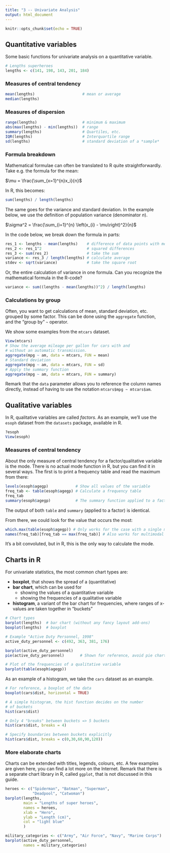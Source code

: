 ```yaml
---
title: "3 -- Univariate Analysis"
output: html_document
---
```


```r
knitr::opts_chunk$set(echo = TRUE)
```

## Quantitative variables

Some basic functions for univariate analysis on a quantitative variable.

```r
# Lengths superheroes
lengths <- c(141, 198, 143, 201, 184)
```

### Measures of central tendency

```r
mean(lengths)                     # mean or average
median(lengths)
```

### Measures of dispersion

```r
range(lengths)                    # minimum & maximum
abs(max(lengths) - min(lengths))  # range
summary(lengths)                  # Quartiles, etc.
IQR(lengths)                      # Interquartile range
sd(lengths)                       # standard deviation of a *sample*
```

### Formula breakdown

Mathematical formulae can often be translated to R quite straightforwardly. Take e.g. the formula for the mean:

$\mu = \frac{\sum_{x=1}^{n}x_i}{n}$

In R, this becomes:

```r
sum(lengths) / length(lengths)
```

The same goes for the variance and standard deviation. In the example below, we use the definition of population variance (denominator $n$).

$\sigma^2 = \frac{\sum_{i=1}^{n} \left(x_{i} - \mu\right)^2}{n}$

In the code below, we break down the formula in parts:

```r
res_1 <- lengths - mean(lengths)    # difference of data points with mean
res_2 <- res_1^2                    # squared differences
res_3 <- sum(res_2)                 # take the sum
variance <- res_3 / length(lengths) # calculate average
stdev <- sqrt(variance)             # take the square root
```

Or, the entire calculation of variance in one formula. Can you recognize the mathematical formula in the R-code?

```r
variance <- sum((lengths - mean(lengths))^2) / length(lengths)
```

### Calculations by group

Often, you want to get calculations of mean, standard deviation, etc. grouped by some factor. This can be done using the `aggregate` function, and the "group by" `~` operator.

We show some examples from the `mtcars` dataset.

```r
View(mtcars)
# Show the average mileage per gallon for cars with and
# without an automatic transmission.
aggregate(mpg ~ am, data = mtcars, FUN = mean)
# Standard deviation
aggregate(mpg ~ am, data = mtcars, FUN = sd)
# Apply the summary function
aggregate(mpg ~ am, data = mtcars, FUN = summary)
```

Remark that the `data` parameter allows you to reference the column names directly, instead of having to use the notation `mtcars$mpg ~ mtcars$am`.

## Qualitative variables

In R, qualitative variables are called *factors*. As an example, we'll use the `esoph` dataset from the `datasets` package, available in R.

```r
?esoph
View(esoph)
```

### Measures of central tendency

About the only measure of central tendency for a factor/qualitative variable is the mode. There is no actual mode function in R, but you can find it in several ways. The first is to print a frequency table and read the maximum from there:

```r
levels(esoph$agegp)            # Show all values of the variable
freq_tab <- table(esoph$agegp) # Calculate a frequency table
freq_tab
summary(esoph$agegp)           # The summary function applied to a factor
```

The output of both `table` and `summary` (applied to a factor) is identical.

From there, we could look for the value that occurs the most:

```r
which.max(table(esoph$agegp)) # Only works for the case with a single mode
names(freq_tab)[freq_tab == max(freq_tab)] # Also works for multimodal variables
```

It's a bit convoluted, but in R, this is the only way to calculate the mode.

## Charts in R

For univariate statistics, the most common chart types are:

- **boxplot**, that shows the spread of a (quantitative)
- **bar chart**, which can be used for
    - showing the values of a quantitative variable
    - showing the frequencies of a qualitative variable
- **histogram**, a variant of the bar chart for frequencies, where ranges of x-values are taken together in "buckets"

```r
# Chart types
barplot(lengths)  # bar chart (without any fancy layout add-ons)
boxplot(lengths)  # boxplot

# Example "Active Duty Personnel, 1998"
active_duty_personnel <- c(492, 363, 381, 176)

barplot(active_duty_personnel)
pie(active_duty_personnel)       # Shown for reference, avoid pie charts!

# Plot of the frequencies of a qualitative variable
barplot(table(esoph$agegp))
```

As an example of a histogram, we take the `cars` dataset as an example. 

```r
# For reference, a boxplot of the data
boxplot(cars$dist, horizontal = TRUE)

# A simple histogram, the hist function decides on the number
# of buckets
hist(cars$dist)

# Only 4 "breaks" between buckets => 5 buckets
hist(cars$dist, breaks = 4)  

# Specify boundaries between buckets explicitly
hist(cars$dist, breaks = c(0,30,60,90,120))  
```


### More elaborate charts

Charts can be extended with titles, legends, colours, etc. A few examples are given here, you can find a lot more on the Internet. Remark that there is a separate chart library in R, called `ggplot`, that is not discussed in this guide.

```r
heroes <- c("Spiderman", "Batman", "Superman",
            "Deadpool", "Catwoman")
barplot(lengths,
        main = "Lengths of super heroes",
        names = heroes,
        xlab = "Hero",
        ylab = "Length (cm)",
        col = "light blue"
        )

military_categories <- c("Army", "Air Force", "Navy", "Marine Corps")
barplot(active_duty_personnel,
        names = military_categories)
```
